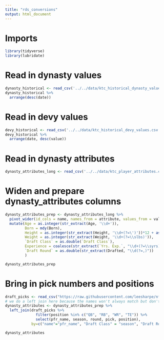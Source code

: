 ```yaml
---
title: "rds_conversions"
output: html_document
---
```


# Imports

```r
library(tidyverse)
library(lubridate)
```

# Read in dynasty values

```r
dynasty_historical <- read_csv('../../data/ktc_historical_dynasty_values.csv')
dynasty_historical %>%
  arrange(desc(date))
```

# Read in devy values

```r
devy_historical <- read_csv('../../data/ktc_historical_devy_values.csv')
devy_historical %>%
  arrange(date, desc(value))
```

# Read in dynasty attributes

```r
dynasty_attributes_long <- read_csv('../../data/ktc_player_attributes.csv')
```

# Widen and prepare dynasty_attributes columns

```r
dynasty_attributes_prep <- dynasty_attributes_long %>% 
  pivot_wider(id_cols = name, names_from = attribute, values_from = value) %>%
  mutate(Age = as.integer(str_extract(Age, '\\d+')),
         Born = mdy(Born),
         Height = as.integer(str_extract(Height, '\\d+(?=\')'))*12 + as.integer(str_extract(Height, '\\d+(?=")')),
         Weight = as.integer(str_extract(Weight, '\\d+(?=\\slbs)')),
         `Draft Class` = as.double(`Draft Class`),
         Experience = coalesce(str_extract(`Yrs. Exp.`, "\\d+(?=\\syrs)"), "1"),
         `Draft Round` = as.double(str_extract(Drafted, "\\d(?=,)"))
         )

dynasty_attributes_prep
```

# Bring in pick numbers and positions

```r
draft_picks <- read_csv("https://raw.githubusercontent.com/leesharpe/nfldata/master/data/draft_picks.csv")
# we do a left join here because the names won't always match but don't want to lose any nflscrapR rows
dynasty_attributes <- dynasty_attributes_prep %>%
  left_join(draft_picks %>% 
              filter(position %in% c("QB", "RB", "WR", "TE")) %>% 
              select(pfr_name, season, round, pick, position), 
            by=c("name"="pfr_name", "Draft Class" = "season", "Draft Round" = "round"))

dynasty_attributes
```

